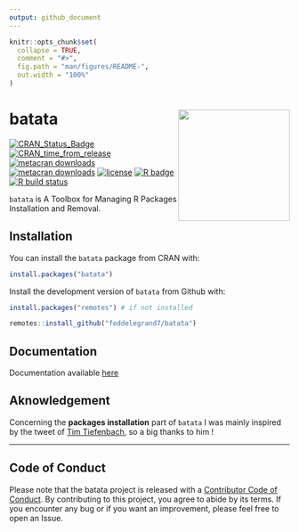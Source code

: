 ```yaml
---
output: github_document
---
```


<!-- README.md is generated from README.Rmd. Please edit that file -->

```r
knitr::opts_chunk$set(
  collapse = TRUE,
  comment = "#>",
  fig.path = "man/figures/README-",
  out.width = "100%"
)
```


# batata <a><img src='man/figures/hex.png' align="right" height="200" /></a>

<!-- badges: start -->

[![CRAN_Status_Badge](https://www.r-pkg.org/badges/version/batata)](https://cran.r-project.org/package=batata)
[![CRAN_time_from_release](https://www.r-pkg.org/badges/ago/batata)](https://cran.r-project.org/package=batata)
[![metacran downloads](https://cranlogs.r-pkg.org/badges/batata)](https://cran.r-project.org/package=batata)
[![metacran downloads](https://cranlogs.r-pkg.org/badges/grand-total/batata)](https://cran.r-project.org/package=batata)
[![license](https://img.shields.io/github/license/mashape/apistatus.svg)](https://choosealicense.com/licenses/mit/)
[![R badge](https://img.shields.io/badge/Build%20with-♥%20and%20R-blue)](https://github.com/feddelegrand7/batata)
[![R build status](https://github.com/feddelegrand7/batata/workflows/R-CMD-check/badge.svg)](https://github.com/feddelegrand7/batata/actions)
<!-- badges: end -->


`batata` is A Toolbox for Managing R Packages Installation and Removal.


## Installation

You can install the `batata` package from CRAN with: 

```r
install.packages("batata")

```
Install the development version of `batata` from Github with: 

```r
install.packages("remotes") # if not installed

remotes::install_github("feddelegrand7/batata")


```

<!-- For example, imagine you're attending tomorrow an R meet up in which you'll experiment many packages that you don't want to keep. By the end of the meet up, you'll have to remember each installed package, its name (trust me, packages' names may be complicated). Further, each installed package might come with a bunch of dependencies which makes the operations more complicated. Using the batata package, you can just run `rm_today_packages()` (one of many other functions), and you're clean for today. Before removing the packages, batata will prompt you to confirm your decision (which adds a certain degree of security), you can also run `today_packages()` to check all the today installed packages before making a decision.  -->

<!-- `batata` takes into account the __modification time__ of the packages instead of the __birth time__. As such, if you decide to update a package to a newer version, `batata` will consider it as a new package (which is technically true as a new package will be installed).  -->

## Documentation

Documentation available [here](https://batata-doc.netlify.app/)



## Aknowledgement 


Concerning the __packages installation__ part of `batata` I was mainly inspired by the tweet of [Tim Tiefenbach](https://twitter.com/TimTeaFan/status/1352007510425817089), so a big thanks to him ! 


----------------------------------
## Code of Conduct

Please note that the batata project is released with a [Contributor Code of Conduct](https://contributor-covenant.org/version/2/0/CODE_OF_CONDUCT.html). By contributing to this project, you agree to abide by its terms. If you encounter any bug or if you want an improvement, please feel free to open an Issue. 















